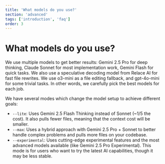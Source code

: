 ```yaml
---
title: 'What models do you use?'
section: 'advanced'
tags: ['introduction', 'faq']
order: 3
---
```


# What models do you use?

We use multiple models to get better results: Gemini 2.5 Pro for deep thinking, Claude Sonnet for most implementation work, Gemini Flash for quick tasks. We also use a speculative decoding model from Relace AI for fast file rewrites. We use o3-mini as a file editing fallback, and gpt-4o-mini for some trivial tasks. In other words, we carefully pick the best models for each job.

We have several modes which change the model setup to achieve different goals:

- `--lite`: Uses Gemini 2.5 Flash Thinking instead of Sonnet (~1/5 the cost). It also pulls fewer files, meaning that the context cost will be smaller.
- `--max`: Uses a hybrid approach with Gemini 2.5 Pro + Sonnet to better handle complex problems and pulls more files on your codebase.
- `--experimental`: Uses cutting-edge experimental features and the most advanced models available (like Gemini 2.5 Pro Experimental). This mode is for users who want to try the latest AI capabilities, though it may be less stable.
